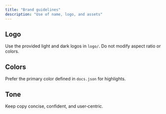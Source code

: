 ```yaml
---
title: "Brand guidelines"
description: "Use of name, logo, and assets"
---
```


## Logo

Use the provided light and dark logos in `logo/`. Do not modify aspect ratio or colors.

## Colors

Prefer the primary color defined in `docs.json` for highlights.

## Tone

Keep copy concise, confident, and user‑centric.

